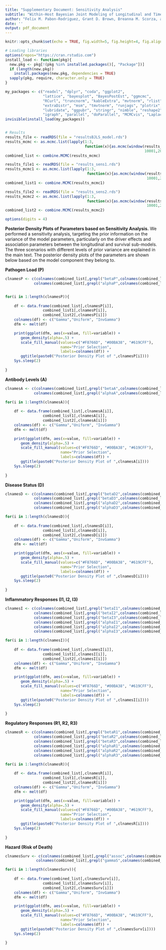---
title: "Supplementary Document: Sensitivity Analysis"
subtitle: "Within-Host Bayesian Joint Modeling of Longitudinal and Time-to-Event Data of Leishmania Infection"
author: "Felix M. Pabon-Rodriguez, Grant D. Brown, Breanna M. Scorza, and Christine A. Petersen"
date: ''
output: pdf_document
---
 
```{r setup, include=FALSE}
knitr::opts_chunk$set(echo = TRUE, fig.width=5, fig.height=4, fig.align = "center")

# Loading libraries
options(repos="https://cran.rstudio.com")
install_load <- function(pkg){
  new.pkg <- pkg[!(pkg %in% installed.packages()[, "Package"])]
  if (length(new.pkg))
    install.packages(new.pkg, dependencies = TRUE)
  sapply(pkg, require, character.only = TRUE)
}

my_packages <- c("readxl", "dplyr", "coda", "ggplot2",
                 "lattice", "bayesplot", "BayesPostEst", "ggmcmc", 
                 "RCurl", "truncnorm", "kableExtra", "mvtnorm", "rlist", 
                 "extraDistr", "msm", "tmvtnorm", "runjags", "plotrix",
                 "lubridate", "ggpubr", "stringr", "nimble", "reshape2",
                 "igraph", "parallel", "doParallel", "MCMCvis", "LaplacesDemon")
invisible(install_load(my_packages))


# Results
results_file <- readRDS(file = "resultsBJLS_model.rds")
results_mcmc <- as.mcmc.list(lapply(1:3,
                                    function(x){as.mcmc(window(results_file[[x]],
                                                               10001,20000))}))
combined_list <- combine.MCMC(results_mcmc)

results_file1 <- readRDS(file = "results_sens1.rds")
results_mcmc1 <- as.mcmc.list(lapply(1:3,
                                     function(x){as.mcmc(window(results_file1[[x]],
                                                                10001,20000))}))
combined_list1 <- combine.MCMC(results_mcmc1)

results_file2 <- readRDS(file = "results_sens2.rds")
results_mcmc2 <- as.mcmc.list(lapply(1:3,
                                     function(x){as.mcmc(window(results_file2[[x]],
                                                                10001,20000))}))
combined_list2 <- combine.MCMC(results_mcmc2)

options(digits = 4)

```

**Posterior Density Plots of Parameters based on Sensitivity Analysis.** We performed a sensitivity analysis, targeting the prior information on the variance of the model parameters, particularly on the driver effects and association parameters between the longitudinal and survival sub-models. The three scenarios with different levels of prior variance are explained in the main text. The posterior density plots of the parameters are shown below based on the model component they belong to. 

\vspace{0.5cm}

**Pathogen Load (P)**

```{r, echo=FALSE, message=FALSE, warning=FALSE}

clnamesP <- c(colnames(combined_list[,grepl("betaP",colnames(combined_list))]),
             colnames(combined_list[,grepl("alphaP",colnames(combined_list))]))


for(i in 1:length(clnamesP)){
    
    df <- data.frame(combined_list[,clnamesP[i]],
                 combined_list1[,clnamesP[i]],
                 combined_list2[,clnamesP[i]])
    colnames(df) <- c("Gamma","Uniform", "InvGamma")
    dfm <- melt(df)

    print(ggplot(dfm, aes(x=value, fill=variable)) +
       geom_density(alpha=.5) +
       scale_fill_manual(values=c("#F8766D", "#00BA38", "#619CFF"), 
                         name="Prior Selection",
                         labels=colnames(df)) + 
       ggtitle(paste0("Posterior Density Plot of ",clnamesP[i])))
    Sys.sleep(2)
   
}
```

\newpage

**Antibody Levels (A)**

```{r, echo=FALSE, message=FALSE, warning=FALSE}

clnamesA <- c(colnames(combined_list[,grepl("betaA",colnames(combined_list))]),
             colnames(combined_list[,grepl("alphaA",colnames(combined_list))]))

for(i in 1:length(clnamesA)){
    
    df <- data.frame(combined_list[,clnamesA[i]],
                 combined_list1[,clnamesA[i]],
                 combined_list2[,clnamesA[i]])
    colnames(df) <- c("Gamma","Uniform", "InvGamma")
    dfm <- melt(df)

    print(ggplot(dfm, aes(x=value, fill=variable)) +
       geom_density(alpha=.5) +
       scale_fill_manual(values=c("#F8766D", "#00BA38", "#619CFF"), 
                         name="Prior Selection",
                         labels=colnames(df)) + 
       ggtitle(paste0("Posterior Density Plot of ",clnamesA[i])))
    Sys.sleep(2)
   
}
```

\newpage

**Disease Status (D)**

```{r, echo=FALSE, message=FALSE, warning=FALSE}

clnamesD <- c(colnames(combined_list[,grepl("betaD2",colnames(combined_list))]),
             colnames(combined_list[,grepl("betaD3",colnames(combined_list))]),
             colnames(combined_list[,grepl("alphaD2",colnames(combined_list))]),
             colnames(combined_list[,grepl("alphaD3",colnames(combined_list))]))

for(i in 1:length(clnamesD)){
    
    df <- data.frame(combined_list[,clnamesD[i]],
                 combined_list1[,clnamesD[i]],
                 combined_list2[,clnamesD[i]])
    colnames(df) <- c("Gamma","Uniform", "InvGamma")
    dfm <- melt(df)

    print(ggplot(dfm, aes(x=value, fill=variable)) +
       geom_density(alpha=.5) +
       scale_fill_manual(values=c("#F8766D", "#00BA38", "#619CFF"), 
                         name="Prior Selection",
                         labels=colnames(df)) + 
       ggtitle(paste0("Posterior Density Plot of ",clnamesD[i])))
    Sys.sleep(2)
   
}
```

\newpage

**Inflammatory Responses (I1, I2, I3)**

```{r, echo=FALSE, message=FALSE, warning=FALSE}

clnamesI <- c(colnames(combined_list[,grepl("betaI1",colnames(combined_list))]),
             colnames(combined_list[,grepl("betaI2",colnames(combined_list))]),
             colnames(combined_list[,grepl("betaI3",colnames(combined_list))]),
             colnames(combined_list[,grepl("alphaI1",colnames(combined_list))]),
             colnames(combined_list[,grepl("alphaI2",colnames(combined_list))]),
             colnames(combined_list[,grepl("alphaI3",colnames(combined_list))]))

for(i in 1:length(clnamesI)){
    
    df <- data.frame(combined_list[,clnamesI[i]],
                 combined_list1[,clnamesI[i]],
                 combined_list2[,clnamesI[i]])
    colnames(df) <- c("Gamma","Uniform", "InvGamma")
    dfm <- melt(df)

    print(ggplot(dfm, aes(x=value, fill=variable)) +
       geom_density(alpha=.5) +
       scale_fill_manual(values=c("#F8766D", "#00BA38", "#619CFF"), 
                         name="Prior Selection",
                         labels=colnames(df)) + 
       ggtitle(paste0("Posterior Density Plot of ",clnamesI[i])))
    Sys.sleep(2)
   
}
```

\newpage

**Regulatory Responses (R1, R2, R3)**

```{r, echo=FALSE, message=FALSE, warning=FALSE}

clnamesR <- c(colnames(combined_list[,grepl("betaR1",colnames(combined_list))]),
             colnames(combined_list[,grepl("betaR2",colnames(combined_list))]),
             colnames(combined_list[,grepl("betaR3",colnames(combined_list))]),
             colnames(combined_list[,grepl("alphaR1",colnames(combined_list))]),
             colnames(combined_list[,grepl("alphaR2",colnames(combined_list))]),
             colnames(combined_list[,grepl("alphaR3",colnames(combined_list))]))

for(i in 1:length(clnamesR)){
    
    df <- data.frame(combined_list[,clnamesR[i]],
                 combined_list1[,clnamesR[i]],
                 combined_list2[,clnamesR[i]])
    colnames(df) <- c("Gamma","Uniform", "InvGamma")
    dfm <- melt(df)

    print(ggplot(dfm, aes(x=value, fill=variable)) +
       geom_density(alpha=.5) +
       scale_fill_manual(values=c("#F8766D", "#00BA38", "#619CFF"), 
                         name="Prior Selection",
                         labels=colnames(df)) + 
       ggtitle(paste0("Posterior Density Plot of ",clnamesR[i])))
    Sys.sleep(2)
   
}
```

\newpage

**Hazard (Risk of Death)**

```{r, echo=FALSE, message=FALSE, warning=FALSE}

clnamesSurv <- c(colnames(combined_list[,grepl("assoc",colnames(combined_list))]),
              colnames(combined_list[,grepl("gammaS",colnames(combined_list))]))

for(i in 1:length(clnamesSurv)){
    
    df <- data.frame(combined_list[,clnamesSurv[i]],
                 combined_list1[,clnamesSurv[i]],
                 combined_list2[,clnamesSurv[i]])
    colnames(df) <- c("Gamma","Uniform", "InvGamma")
    dfm <- melt(df)

    print(ggplot(dfm, aes(x=value, fill=variable)) +
       geom_density(alpha=.5) +
       scale_fill_manual(values=c("#F8766D", "#00BA38", "#619CFF"), 
                         name="Prior Selection",
                         labels=colnames(df)) + 
       ggtitle(paste0("Posterior Density Plot of ",clnamesSurv[i])))
    Sys.sleep(2)
   
}
```






